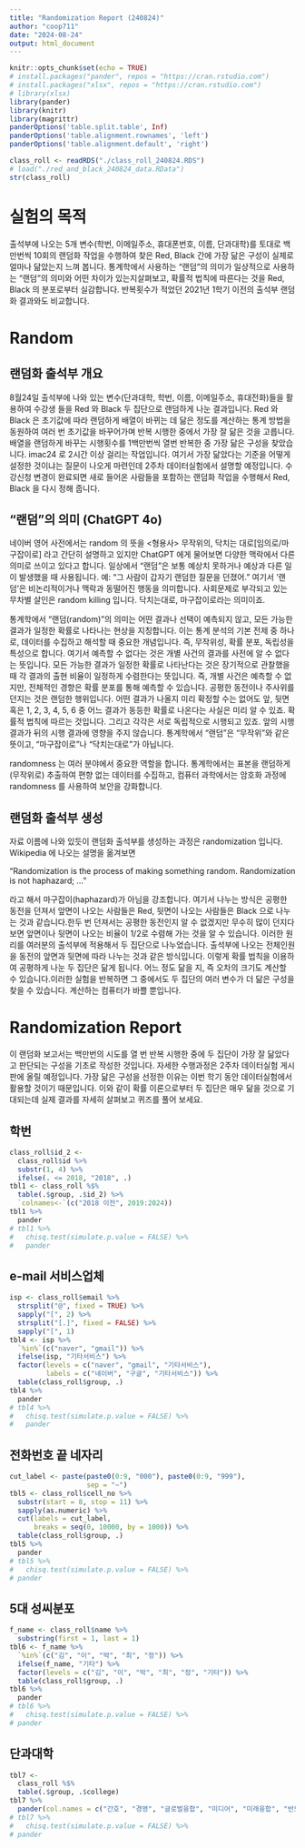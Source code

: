 ```yaml
---
title: "Randomization Report (240824)"
author: "coop711"
date: "2024-08-24"
output: html_document
---
```


```r
knitr::opts_chunk$set(echo = TRUE)
# install.packages("pander", repos = "https://cran.rstudio.com")
# install.packages("xlsx", repos = "https://cran.rstudio.com")
# library(xlsx)
library(pander)
library(knitr)
library(magrittr)
panderOptions('table.split.table', Inf)
panderOptions('table.alignment.rownames', 'left')
panderOptions('table.alignment.default', 'right')
```

<!--# Data Reading-->

```r
class_roll <- readRDS("./class_roll_240824.RDS")
# load("./red_and_black_240824_data.RData")
str(class_roll)
```

# 실험의 목적

출석부에 나오는 5개 변수(학번, 이메일주소, 휴대폰번호, 이름, 단과대학)를 토대로 백만번씩 10회의 랜덤화 작업을 수행하여 찾은 Red, Black 간에 가장 닮은 구성이 실제로 얼마나 닮았는지 느껴 봅니다. 통계학에서 사용하는 "랜덤"의 의미가 일상적으로 사용하는 "랜덤"의 의미와 어떤 차이가 있는지살펴보고, 확률적 법칙에 따른다는 것을 Red, Black 의 분포로부터 실감합니다. 반복횟수가 적었던 2021년 1학기 이전의 출석부 랜덤화 결과와도 비교합니다.   

# Random 

## 랜덤화 출석부 개요

8월24일 출석부에 나와 있는 변수(단과대학, 학번, 이름, 이메일주소, 휴대전화)들을 활용하여 수강생 들을 Red 와 Black 두 집단으로 랜덤하게 나눈 결과입니다. Red 와 Black 은 초기값에 따라 랜덤하게 배열이 바뀌는 데 닮은 정도를 계산하는 통계 방법을 동원하여 여러 번 초기값을 바꾸어가며 반복 시행한 중에서 가장 잘 닮은 것을 고릅니다. 배열을 랜덤하게 바꾸는 시행횟수를  1백만번씩 열번 반복한 중 가장 닮은 구성을 찾았습니다. imac24 로 2시간 이상 걸리는 작업입니다. 여기서 가장 닮았다는 기준을 어떻게 설정한 것이냐는 질문이 나오게 마련인데 2주차 데이터실험에서 설명할 예정입니다. 수강신청 변경이 완료되면 새로 들어온 사람들을 포함하는 랜덤화 작업을 수행해서 Red, Black 을 다시 정해 줍니다. 

## "랜덤"의 의미 (ChatGPT 4o)

네이버 영어 사전에서는 random 의 뜻을 <형용사> 무작위의, 닥치는 대로[임의로/마구잡이로] 라고 간단히 설명하고 있지만 ChatGPT 에게 물어보면 다양한 맥락에서 다른 의미로 쓰이고 있다고 합니다. 일상에서 "랜덤"은 보통 예상치 못하거나 예상과 다른 일이 발생했을 때 사용됩니다. 예: "그 사람이 갑자기 랜덤한 질문을 던졌어." 여기서 '랜덤'은 비논리적이거나 맥락과 동떨어진 행동을 의미합니다. 사회문제로 부각되고 있는 무차별 살인은 random killing 입니다. 닥치는대로, 마구잡이로라는 의미이죠. 

통계학에서 "랜덤(random)"의 의미는 어떤 결과나 선택이 예측되지 않고, 모든 가능한 결과가 일정한 확률로 나타나는 현상을 지칭합니다. 이는 통계 분석의 기본 전제 중 하나로, 데이터를 수집하고 해석할 때 중요한 개념입니다. 즉, 무작위성, 확률 분포, 독립성을 특성으로 합니다. 여기서 예측할 수 없다는 것은 개별 사건의 결과를 사전에 알 수 없다는 뜻입니다. 모든 가능한 결과가 일정한 확률로 나타난다는 것은 장기적으로 관찰했을 때 각 결과의 출현 비율이 일정하게 수렴한다는 뜻입니다. 즉, 개별 사건은 예측할 수 없지만, 전체적인 경향은 확률 분포를 통해 예측할 수 있습니다. 공평한 동전이나 주사위를 던지는 것은 랜덤한 행위입니다. 어떤 결과가 나올지 미리 확정할 수는 없어도 앞, 뒷면 혹은 1, 2, 3, 4, 5, 6 중 어느 결과가 동등한 확률로 나온다는 사실은 미리 알 수 있죠. 확률적 법칙에 따르는 것입니다. 그리고 각각은 서로 독립적으로 시행되고 있죠. 앞의 시행 결과가 뒤의 시행 결과에 영향을 주지 않습니다. 통계학에서 "랜덤"은 "무작위"와 같은 뜻이고, "마구잡이로"나 "닥치는대로"가 아닙니다. 

randomness 는 여러 분야에서 중요한 역할을 합니다. 통계학에서는 표본을 랜덤하게 (무작위로) 추출하여 편향 없는 데이터를 수집하고, 컴퓨터 과학에서는 암호화 과정에 randomness 를 사용하여 보안을 강화합니다. 

## 랜덤화 출석부 생성

자료 이름에 나와 있듯이 랜덤화 출석부를 생성하는 과정은 randomization  입니다. Wikipedia 에 나오는 설명을 옮겨보면

"Randomization is the process of making something random. Randomization is not haphazard; ..."

라고 해서 마구잡이(haphazard)가 아님을 강조합니다. 여기서 나누는 방식은 공평한 동전을 던져서 앞면이 나오는 사람들은 Red, 뒷면이 나오는 사람들은 Black 으로 나누는 것과 같습니다.한두 번 던져서는 공평한 동전인지 알 수 없겠지만 무수히 많이 던지다 보면 앞면이나 뒷면이 나오는 비율이 1/2로 수렴해 가는 것을 알 수 있습니다. 이러한 원리를 여러분의 출석부에 적용해서 두 집단으로 나누었습니다. 출석부에 나오는 전체인원을 동전의 앞면과 뒷면에 따라 나누는 것과 같은 방식입니다.
이렇게 확률 법칙을 이용하여 공평하게  나눈 두 집단은 닮게 됩니다. 어느 정도 닮을 지, 즉 오차의 크기도 계산할 수 있습니다.이러한 실험을 반복하면 그 중에서도 두 집단의 여러 변수가 더 닮은 구성을 찾을 수 있습니다. 계산하는 컴퓨터가 바쁠 뿐입니다. 

# Randomization Report

이 랜덤화 보고서는 백만번의 시도를 열 번 반복 시행한 중에 두 집단이 가장 잘 닮았다고 판단되는 구성을 기초로 작성한 것입니다. 자세한 수행과정은 2주차 데이터실험 게시판에 올릴 예정입니다. 가장 닮은 구성을 선정한 이유는 이번 학기 동안 데이터실험에서 활용할 것이기 때문입니다. 이와 같이 확률 이론으로부터 두 집단은 매우  닮을 것으로 기대되는데 실제 결과를 자세히 살펴보고 퀴즈를 풀어 보세요.

## 학번

```r
class_roll$id_2 <-
  class_roll$id %>%
  substr(1, 4) %>%
  ifelse(. <= 2018, "2018", .)
tbl1 <- class_roll %$%
  table(.$group, .$id_2) %>%
  `colnames<-`(c("2018 이전", 2019:2024)) 
tbl1 %>%
  pander
# tbl1 %>%
#   chisq.test(simulate.p.value = FALSE) %>%
#   pander
```

## e-mail 서비스업체

```r
isp <- class_roll$email %>%
  strsplit("@", fixed = TRUE) %>%
  sapply("[", 2) %>%
  strsplit("[.]", fixed = FALSE) %>%
  sapply("[", 1)
tbl4 <- isp %>%
  `%in%`(c("naver", "gmail")) %>%
  ifelse(isp, "기타서비스") %>%
  factor(levels = c("naver", "gmail", "기타서비스"),
         labels = c("네이버", "구글", "기타서비스")) %>%
  table(class_roll$group, .) 
tbl4 %>%
  pander
# tbl4 %>%
#   chisq.test(simulate.p.value = FALSE) %>%
#   pander
```

## 전화번호 끝 네자리

<!--
### 분포표
-->

```r
cut_label <- paste(paste0(0:9, "000"), paste0(0:9, "999"), 
                   sep = "~")
tbl5 <- class_roll$cell_no %>%
  substr(start = 8, stop = 11) %>%
  sapply(as.numeric) %>%
  cut(labels = cut_label, 
      breaks = seq(0, 10000, by = 1000)) %>%
  table(class_roll$group, .) 
tbl5 %>%
  pander
# tbl5 %>%
#   chisq.test(simulate.p.value = FALSE) %>%
# pander
```

<!--### 히스토그램

```r
class_roll$cell_no %>%
  substr(start = 8, stop = 11) %>%
  sapply(as.numeric) %>% 
  hist(main = "Cell Phone Number Last 4 Digits")
# hist(cell_numbers)
```
-->

## 5대 성씨분포

```r
f_name <- class_roll$name %>%
  substring(first = 1, last = 1) 
tbl6 <- f_name %>%
  `%in%`(c("김", "이", "박", "최", "정")) %>%
  ifelse(f_name, "기타") %>%
  factor(levels = c("김", "이", "박", "최", "정", "기타")) %>%
  table(class_roll$group, .) 
tbl6 %>%
  pander
# tbl6 %>%
#   chisq.test(simulate.p.value = FALSE) %>%
# pander
```

## 단과대학

```r
tbl7 <- 
  class_roll %$%
  table(.$group, .$college) 
tbl7 %>%
  pander(col.names = c("간호", "경영", "글로벌융합", "미디어", "미래융합", "반도체/디스플레이", "사회과학", "인문", "자연과학A", "자연과학B", "정보과학"))
# tbl7 %>%
#   chisq.test(simulate.p.value = FALSE) %>%
# pander
```

<!--
```r
save.image("../R/red_and_black_240824_data.RData")
```
-->